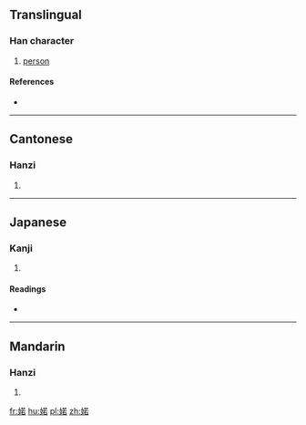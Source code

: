 ==Translingual==

===Han character===
{{Han char|rn=38|rad=女|as=09|sn=12|four=4446<sub>4</sub>|canj=女廿大口 (VTKR)|ids=⿰[[女]][[若]]}}

# [[person]]

====References====
* {{Han ref|kx=0266.030|dkj=06464|dj=0533.110|hdz=21056.040|uh=5A7C|ud=23164|bh=D8BD|bd=55485}}

----

==Cantonese==

===Hanzi===
{{yue-hanzi|jyut=[[coek3]]|y=cheuk3}}

# {{defn|lang=yue|sort=女09}}

----

==Japanese==

===Kanji===
{{ja-kanji|grade=|rs=女09}}

# {{defn|lang=ja|sort=女09}}

====Readings====
* {{ja-readings|on=[[しゃく]] (shaku), [[じ]] (ji), [[に]] (ni), [[じゃ]] (ja), [[にゅう]] (nyū)|kun=}}

----

==Mandarin==

===Hanzi===
{{cmn-hanzi|pin=[[chuò]] ([[chuo4]]), [[ruò]] ([[ruo4]])|wg=ch'o<sup>4</sup>, jo<sup>4</sup>}}

# {{defn|lang=cmn|sort=女09}}

[[fr:婼]]
[[hu:婼]]
[[pl:婼]]
[[zh:婼]]